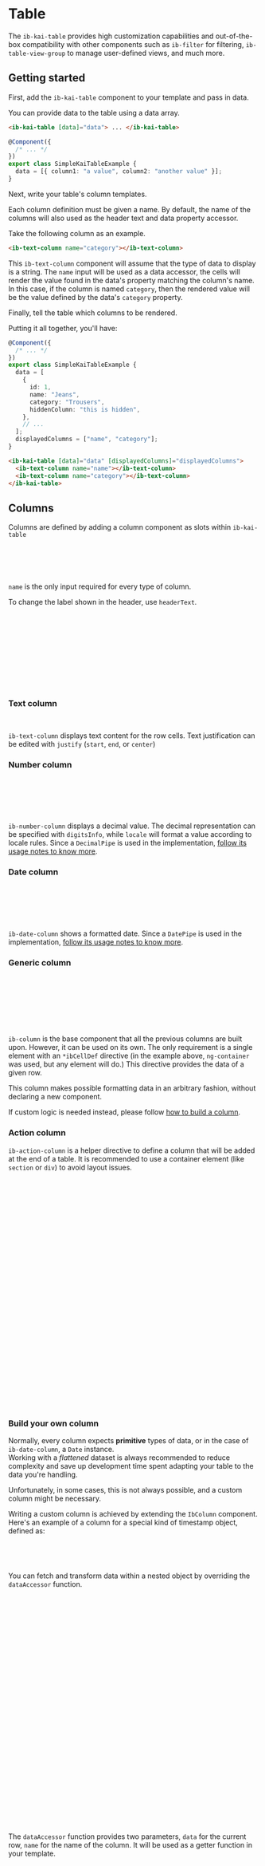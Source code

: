 

<Meta title="Components/Table/Overview" />

# Table

The `ib-kai-table` provides high customization capabilities and out-of-the-box compatibility with other components such as `ib-filter` for filtering, `ib-table-view-group` to manage user-defined views, and much more.

## Getting started

First, add the `ib-kai-table` component to your template and pass in data.

You can provide data to the table using a data array.

```html
<ib-kai-table [data]="data"> ... </ib-kai-table>
```

```typescript
@Component({
  /* ... */
})
export class SimpleKaiTableExample {
  data = [{ column1: "a value", column2: "another value" }];
}
```

Next, write your table's column templates.

Each column definition must be given a name. By default, the name of the columns will also used as the header text and data property accessor.

Take the following column as an example.

```html
<ib-text-column name="category"></ib-text-column>
```

This `ib-text-column` component will assume that the type of data to display is a string. The `name` input will be used as a data accessor, the cells will render the value found in the data's property matching the column's name. In this case, if the column is named `category`, then the rendered value will be the value defined by the data's `category` property.

Finally, tell the table which columns to be rendered.

Putting it all together, you'll have:

```typescript
@Component({
  /* ... */
})
export class SimpleKaiTableExample {
  data = [
    {
      id: 1,
      name: "Jeans",
      category: "Trousers",
      hiddenColumn: "this is hidden",
    },
    // ...
  ];
  displayedColumns = ["name", "category"];
}
```

```html
<ib-kai-table [data]="data" [displayedColumns]="displayedColumns">
  <ib-text-column name="name"></ib-text-column>
  <ib-text-column name="category"></ib-text-column>
</ib-kai-table>
```

<Canvas of={TableStories.Simple} />

## Columns

Columns are defined by adding a column component as slots within `ib-kai-table`

```html
<ib-kai-table [data]="data" [displayedColumns]="displayedColumns">
  <ib-text-column name="name"></ib-text-column>
  <ib-text-column name="surname"></ib-text-column>
</ib-kai-table>
```

`name` is the only input required for every type of column.

To change the label shown in the header, use `headerText`.

```html
<ib-kai-table [data]="data" [displayedColumns]="displayedColumns">
  <ib-text-column
    [headerText]="'user.name' | translate"
    name="name"
  ></ib-text-column>
  <ib-text-column
    [headerText]="'user.surname' | translate"
    name="surname"
  ></ib-text-column>
</ib-kai-table>
```

### Text column

```html
<ib-text-column name="surname" justify="start"></ib-text-column>
```

`ib-text-column` displays text content for the row cells. Text justification can be edited with `justify` (`start`, `end`, or `center`)

### Number column

```html
<ib-number-column
  name="price"
  digitsInfo="1.0-2"
  locale="it"
></ib-number-column>
```

`ib-number-column` displays a decimal value. The decimal representation can be specified with `digitsInfo`, while `locale` will format a value according to locale rules. Since a `DecimalPipe` is used in the implementation, [follow its usage notes to know more](https://angular.io/api/common/DecimalPipe#usage-notes).

### Date column

```html
<ib-date-column
  name="created_at"
  format="dd/MM/yyyy"
  locale="it"
></ib-date-column>
```

`ib-date-column` shows a formatted date. Since a `DatePipe` is used in the implementation, [follow its usage notes to know more](https://angular.io/api/common/DatePipe#usage-notes).

### Generic column

```html
<ib-column name="subscribed">
  <ng-container *ibCellDef="let user">
    <mat-icon [color]="user.subscribed ? 'accent' : ''"
      >{{ user.subscribed ? "done" : "close" }}</mat-icon
    >
  </ng-container>
</ib-column>
```

`ib-column` is the base component that all the previous columns are built upon. However, it can be used on its own. The only requirement is a single element with an `*ibCellDef` directive (in the example above, `ng-container` was used, but any element will do.) This directive provides the data of a given row.

This column makes possible formatting data in an arbitrary fashion, without declaring a new component.

If custom logic is needed instead, please follow [how to build a column](#build-your-own-column).

### Action column

`ib-action-column` is a helper directive to define a column that will be added at the end of a table. It is recommended to use a container element (like `section` or `div`) to avoid layout issues.

```html
<ib-kai-table [displayedColumns]="['name', 'fruit', 'stock']" [data]="data">
  <!-- ... -->
  <ib-column ib-action-column>
    <section *ibCellDef="let element">
      <button mat-icon-button (click)="handleShowReport(element)">
        <mat-icon>chevron_right</mat-icon>
      </button>
      <button mat-icon-button [matMenuTriggerFor]="menu">
        <mat-icon>more_vert</mat-icon>
      </button>
      <mat-menu #menu="matMenu">
        <button mat-menu-item (click)="handleDelete(element)">delete</button>
      </mat-menu>
    </section>
  </ib-column>
</ib-kai-table>
```

```typescript
@Component({
  /* ... */
})
export class KaiTableRowActionExample {
  data = TABLE_DATA;

  handleShowReport(data: Record<string, any>) {
    // your code here
  }

  handleDelete(data: Record<string, any>) {
    // your code here
  }
}
```

### Build your own column

Normally, every column expects **primitive** types of data, or in the case of `ib-date-column`, a `Date` instance.  
Working with a _flattened_ dataset is always recommended to reduce complexity and save up development time spent
adapting your table to the data you're handling.

Unfortunately, in some cases, this is not always possible, and a custom column might be necessary.

Writing a custom column is achieved by extending the `IbColumn` component.  
Here's an example of a column for a special kind of timestamp object, defined as:

```typescript
{
  seconds: 1706190677; // timestamp in seconds
}
```

You can fetch and transform data within a nested object by overriding the `dataAccessor` function.

```typescript
// timestamp-column.component.ts
@Component({
  selector: "ib-timestamp-column",
  templateUrl: "timestamp-column.component.html",
  // View encapsulation must be removed so that the styles can be applied accordingly.
  encapsulation: ViewEncapsulation.None,
  // Ensure that no change detection related exception will be thrown.
  changeDetection: ChangeDetectionStrategy.Default,
  providers: [
    // Provide both `IbColumn` and `IB_COLUMN` tokens.
    // Make sure that the parent table and any descendant
    // can access this column.
    { provide: IbColumn, useExisting: IbTimestampColumn },
    { provide: IB_COLUMN, useExisting: IbTimestampColumn },
    // Provide a valid `IB_AGGREGATE_TYPE` token value to support aggregation
    { provide: IB_AGGREGATE_TYPE, useValue: "date" },
  ],
  standalone: true,
  imports: [
    MatTableModule,
    MatSortModule,
    MatIconModule,
    MatTooltipModule,
    IbSortHeader,
    DatePipe,
  ],
})
export class IbTimestampColumn<T> extends IbColumn<T> {
  // Get seconds as milliseconds
  dataAccessor = (data: T, name: string): any => data[name].seconds * 1000;
}
```

The `dataAccessor` function provides two parameters, `data` for the current row, `name` for the name of the column.
It will be used as a getter function in your template.

```html
<!-- timestamp-column.component.html -->
<!--
  matColumnDef: Column definition for the mat-table
  matSort: "Dummy" instance of `matSort`
  sticky & stickyEnd: Whether the column should be sticky positioned
-->
<ng-container matColumnDef matSort [sticky]="sticky" [stickyEnd]="stickyEnd">
  <!-- ibSortHeaderFor: Replaces the temporary \`matSort\` instance with the one declared in the table component -->
  <th
    class="ib-table__header-cell"
    mat-header-cell
    *matHeaderCellDef
    [ibSortHeaderFor]="matSort"
    mat-sort-header
    [disabled]="!sort"
  >
    {{ headerText }}
  </th>
  <td
    mat-cell
    *matCellDef="let data"
    [matTooltip]="dataAccessor(data, name) + ' ms'"
  >
    <!-- Here the dataAccessor function is called within the cell's template and passed down a date pipe -->
    {{ dataAccessor(data, name) | date: "MMM d, YYYY hh:mm" }}
  </td>
  <td mat-footer-cell *matFooterCellDef style="max-width: fit-content">
    <ib-aggregate *ngIf="aggregate"></ib-aggregate>
  </td>
</ng-container>
```

<Canvas of={TableStories.WithCustomColumn} />

## Sorting

By default, sorting is disabled in any column. To enable sorting, use `sort` in your column.

> Sorting is supported by any column.

```html
<ib-text-column name="firstName" sort></ib-text-column>
```

#### Set initial sort

Through the `initialSort` property of `IbTableDef` a sort direction can be activated during the first render of the table. The property `active` corresponds to the `name` of a column, and `direction` can only be either `asc` or `desc`.

```html
<ib-kai-table ... [tableDef]="tableDef">
  <!-- ... -->
</ib-kai-table>
```

```typescript
export class IbKaiTableExamplePage {
  tableDef: IbTableDef = {
    initialSort: {
      active: "fruit",
      direction: "asc",
    },
  };
}
```

#### Sorting data accessor

By default, the data for sorting is retrieved by the same data accessor function used to retireve
the content to render of each cell (that means `dataAccessor(data, name)`)  
This behaviour can be overriden with the `sortingDataAccessor` input, available for every type of column.

```html
<ib-text-column
  name="firstName"
  sort
  [sortingDataAccessor]="sortingDataAccessor"
></ib-text-column>
```

For custom columns, you can override the getter function within you component's class.

```typescript
@Component({
  /** ... */
})
export class IbCustomColumn<T> extends IbColumn<T> {
  dataAccessor = (data: T, name: string): any => data[name].somethingNested;

  sortingDataAccessor = (data: T, name: string): any =>
    data[name].somethingElse;
}
```

## Filtering

To define filters, first import `IbFilterModule` alongside `IbKaiTableModule`.

```typescript
@NgModule({
  imports: [IbKaiTableModule, IbFilterModule],
  // ...
})
export class TableWithFiltersModule {}
```

Then, add the necessary filters withing your table. Each filter requires a `name` that must match a column defined with the same name.

```html
<ib-kai-table
  [displayedColumns]="['name', 'fruit', 'quantity', 'purchased_at']"
  [data]="data"
>
  <ib-filter>
    <ib-search-bar />

    <ib-text-filter name="name">{{ 'user.name' | translate }}</ib-text-filter>
    <ib-tag-filter name="fruit">{{ 'fruit.name' | translate }}</ib-tag-filter>
    <ib-number-filter name="quantity"
      >{{ 'common.quantity' | translate }}</ib-number-filter
    >
    <ib-date-filter name="purchased_at"
      >{{ 'common.purchasedAt' | translate }}</ib-date-filter
    >
  </ib-filter>

  <ib-text-column name="name" />
  <ib-text-column name="fruit" />
  <ib-number-column name="quantity" />
  <ib-date-column name="purchased_at" />
</ib-kai-table>
```

#### Filters

<Markdown>{`
| Name               | Usage                                                                                                                                                                                    |
| ------------------ | ---------------------------------------------------------------------------------------------------------------------------------------------------------------------------------------- |
| \`ib-text-filter\`   | Text-based search.                                                                                                                                                                       |
| \`ib-tag-filter\`    | Selection-based search. By default, a distinct set of options is generated from the column's data. Can be overriden with \`options\`. Use \`[multiple]="false"\` to disable mutli selection. |
| \`ib-number-filter\` | Number-based search. By default, the minimum and maximum values are set from the column's data. Can be overriden with \`min\` and \`max\`. Use \`step\` to define the precision of the slider. |
| \`ib-date-filter\`   | Date-based search.                                                                                                                                                                       |
`}</Markdown>

#### Filtering data accessor

By default, the data for filtering is retrieved by the same data accessor function used to retireve
the content to render of each cell (that means `dataAccessor(data, name)`)  
This behaviour can be overriden with the `filterDataAccessor` input, available for every type of column.

```html
<ib-date-column name="firstName" [filterDataAccessor]="filterDataAccessor" />
```

For custom columns, you can override the getter function within you component's class.

```typescript
@Component({
  /** ... */
})
export class IbCustomColumn<T> extends IbColumn<T> {
  dataAccessor = (data: T, name: string): any => data[name].somethingNested;

  filterDataAccessor = (data: T, name: string): any => data[name].somethingElse;
}
```

## Selection

To activate checkbox selection, add an `ib-selection-column` to the table.

```html
<ib-selection-column
  (ibRowSelectionChange)="selectionChange($event)"
></ib-selection-column>
```

Listen to `ibRowSelectionChange` in order to obtain the rows selected by the user. The event fires an _array_ containing the selected rows, each element is of type `IbTableRowSelectionChange` declared as follows:

```typescript
interface IbTableRowSelectionChange<T> {
  tableName: string;
  selection: boolean;
  row: T;
}
```

If a single row is selected, then the array will contain a single element. If the checkbox placed in the header is selected, the array will contain all the rows available.

Alternatively, it is possible to leverage on the API of `ib-selection-column` itself. It exposes a `SelectionModel` under the property `selection`. For example, here's how to get all selected rows.

```typescript
export class SelectionColumnExample {
  @ViewChild(IbSelectionColumn, { static: true })
  selectionColumn: IbSelectionColumn;

  someMethod() {
    this.selectionColumn.selection.selected;
  }
}
```

## Pagination

Through the `paginator` property of `IbTableDef` it is possible to change the appearance of the paginator, for example with `hide` set to `true` the paginator will disappear, or with `showFirstLastButtons` set to `false` the jump to first and last page buttons will disappear.

```html
<ib-kai-table ... [tableDef]="tableDef">
  <!-- ... -->
</ib-kai-table>
```

```typescript
export class IbKaiTableExamplePage {
  tableDef: IbTableDef = {
    paginator: {
      pageSize: 10
      pageSizeOptions: [5, 10, 25, 100],
      hidePageSize: false,
      showFirstLastButtons: true,
      hide: false
    },
  };
}
```

## Export

To enable data export from a table, first import `IbDataExportModule` alongside `IbKaiTableModule` and `IbTableActionModule`.

```typescript
@NgModule({
  imports: [IbKaiTableModule, IbTableActionModule, IbDataExportModule],
  // ...
})
export class TableWithExportModule {}
```

Then add the export button within `ib-table-action-group` in the table.

```html
<ib-kai-table [data]="data" [displayedColumns]="displayedColumns">
  <ib-table-action-group>
    <ib-table-data-export-action />
  </ib-table-action-group>

  <!-- ... --->
</ib-kai-table>
```

#### Override formats

By default, there are three available formats: `xlsx`, `csv`, and `pdf`.
The formats can be overriden by including the providers desired, as such:

```typescript
@NgModule({
  imports: [IbKaiTableModule, IbTableActionModule, IbDataExportModule],
  providers: [IbXLXSExportProvider],
})
export class TableWithExportModule {}
```

In this example, only `xlsx` export will be allowed.

## Aggregation

> Aggregation is supported only for `ib-number-column`

Use `aggregate` to show a roll-up footer row in your table. Each column has a different set of functions available. For example, in `ib-number-column` you can estimate the sum, or the average, of a column.

```html
<ib-number-column name="price" aggregate></ib-number-column>
```

## Row group

A `*ibKaiRowGroup` directive is available to display contextual content for each row. It provides a given row through the `data` variable. This content is hidden by default and can be shown by clicking on a row.

```html
<ng-container *ibKaiRowGroup="let data">
  Description for {{ data.name }}: {{ data.description }}
</ng-container>
```

<Canvas of={TableStories.WithRowGroup} />

## Customization

#### CSS Variables

```css
.ib-table__container {
  /** Maximum height of the table content */
  --ib-table-content-max-height: calc(56px + 520px);
  /** Outline color for both container and table content */
  --ib-table-outline-color: var(--mat-table-row-item-outline-color);
  /** Whether to show a vertical outline for each column (Es. `1px`) */
  --ib-table-column-outline-width: 0;
}
```

#### Column style

To set an arbitrary style to a column, a css selector is available with the format:

```
.mat-column-[columnName]
```

Meaning that a column with `[name]="email"` can be accessed with the following selector

```css
.ib-table__container {
  .mat-column-email {
    width: 100px;
  }
}
```

#### Row style

```css
.ib-table__container {
  .ib-table__row:nth-child(odd) {
    background-color: lightgreen;
  }

  .ib-table__row:nth-child(even) {
    background-color: purple;
  }
}
```

ib-table-scrollable -> ib-table__content
ib-table-group-detail-row -> ib-table__row-group
ib-table-element-row -> ib-table__row
ib-table-element-detail -> ib-table__cell-detail

## Use server-side data as a source

Server-side interactions are only available with an instance of `IbTableRemoteDataSource` used as input.

```typescript
@Injectable()
class ProductService implements IbTableDataProvider<Product> {
  constructor(private http: HttpClient) {}

  fetchData(
    sort: MatSort,
    page: MatPaginator,
    filter
  ): Observable<IbTableData<Product>> {
    return this.http
      .get("/products", {
        params: {
          sort: sort.active,
          order: sort.direction,
          page: page.pageIndex + 1,
          per_page: page.pageSize,
        },
      })
      .pipe(
        map((result) => ({
          data: result.items,
          totalCount: result.total_count,
        }))
      );
  }
}
```
